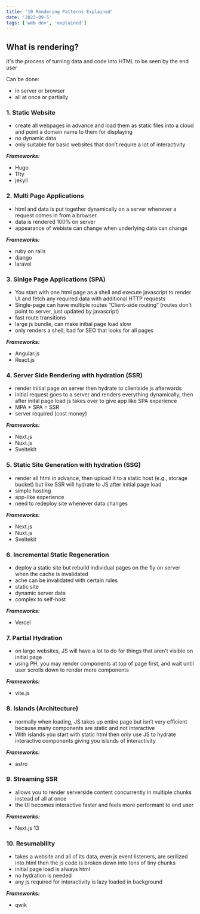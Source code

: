 ```yaml
---
title: '10 Rendering Patterns Explained'
date: '2023-09-5'
tags: ['web dev', 'explained']
---
```

## What is rendering?
It's the process of turning data and code into HTML to be seen by the end user

Can be done:
- in server or browser
- all at once or partially


### 1. Static Website
- create all webpages in advance and load them as static files into a cloud and point a domain name to them for displaying
- no dynamic data
- only suitable for basic websites that don’t require a lot of interactivity

***Frameworks:***
- Hugo
- 11ty
- jekyll


### 2. Multi Page Applications
- html and data is put together dynamically on a server whenever a request comes in from a browser.
- data is rendered 100% on server
- appearance of webiste can change when underlying data can change

***Frameworks:***
- ruby on rails
- django
- laravel


### 3. Sinlge Page Applications (SPA)
- You start with one html page as a shell and execute javascript to render UI and fetch any required data with additional HTTP requests
- Single-page can have multiple routes “Client-side routing” (routes don’t point to server, just updated by javascript)
- fast route transitions
- large js bundle, can make initial page load slow
- only renders a shell, bad for SEO that looks for all pages

***Frameworks:***
- Angular.js
- React.js


### 4. Server Side Rendering with hydration (SSR)
- render initial page on server then hydrate to clientside js afterwards
- initial request goes to a server and renders everything dynamically, then after inital page load js takes over to give app like SPA experience
- MPA + SPA = SSR
- server required (cost money)

***Frameworks:***
- Next.js
- Nuxt.js
- Sveltekit


### 5. Static Site Generation with hydration (SSG)
- render all html in advance, then upload it to a static host (e.g., storage bucket) but like SSR will hydrate to JS after initial page load
- simple hosting
- app-like experience
- need to redeploy site whenever data changes

***Frameworks:***
- Next.js
- Nuxt.js
- Sveltekit


### 6. Incremental Static Regeneration
- deploy a static site but rebuild individual pages on the fly on server when the cache is invalidated
- ache can be invalidated with certain rules
- static site
- dynamic server data
- complex to self-host

***Frameworks:***
- Vercel

### 7. Partial Hydration
- on large websites, JS will have a lot to do for things that aren’t visible on initial page
- using PH, you may render components at top of page first, and wait until user scrolls down to render more components

***Frameworks:***
- vite.js

### 8. Islands (Architecture)
- normally when loading, JS takes up entire page but isn’t very efficient because many components are static and not interactive
- With islands you start with static html then only use JS to hydrate interactive components giving you islands of interactivity

***Frameworks:***
- astro

### 9. Streaming SSR
- allows you to render serverside content concurrently in multiple chunks instead of all at once
- the UI becomes interactive faster and feels more performant to end user

***Frameworks:***
- Next.js 13

### 10. Resumability
- takes a website and all of its data, even js event listeners, are serilized into html then the js code is broken down into tons of tiny chunks
- initial page load is always html
- no hydration is needed
- any js required for interactivity is lazy loaded in background

***Frameworks:***
- qwik

